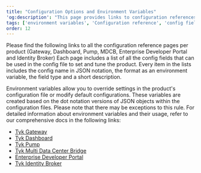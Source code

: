 ```yaml
---
title: "Configuration Options and Environment Variables"
'og:description': "This page provides links to configuration references for the various Tyk components, including the Gateway, Dashboard, Pump, MDCB, Developer Portal and Identity Broker."
tags: ['environment variables', 'Configuration reference', 'config field', 'Reference documentation']
order: 12
---
```


Please find the following links to all the configuration reference pages per product (Gateway, Dashboard, Pump, MDCB, Enterprise Developer Portal and Identity Broker)
Each page includes a list of all the config fields that can be used in the config file to set and tune the product.
Every item in the lists includes the config name in JSON notation, the format as an environment variable, the field type and a short description.

Environment variables allow you to override settings in the product's configuration file or modify default configurations. These variables are created based on the dot notation versions of JSON objects within the configuration files. Please note that there may be exceptions to this rule. For detailed information about environment variables and their usage, refer to our comprehensive docs in the following links:
* [Tyk Gateway](/5.7/tyk-oss-gateway/configuration)
* [Tyk Dashboard](/5.7/tyk-dashboard/configuration)
* [Tyk Pump](/5.7/tyk-pump/tyk-pump-configuration/tyk-pump-environment-variables)
* [Tyk Multi Data Center Bridge](/5.7/tyk-multi-data-centre/mdcb-configuration-options)
* [Enterprise Developer Portal](/5.7/product-stack/tyk-enterprise-developer-portal/deploy/configuration)
* [Tyk Identity Broker](/5.7/tyk-configuration-reference/tyk-identity-broker-configuration)

